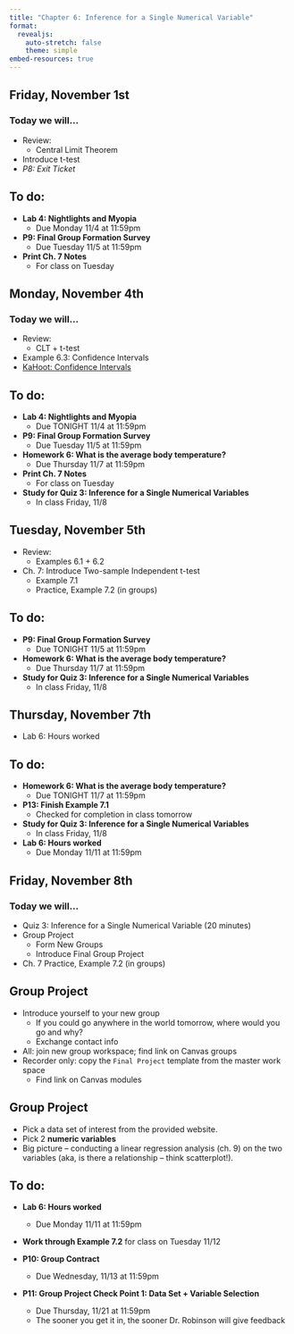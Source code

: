 ```yaml
---
title: "Chapter 6: Inference for a Single Numerical Variable"
format: 
  revealjs:
    auto-stretch: false
    theme: simple
embed-resources: true
---
```


## Friday, November 1st
### Today we will...

+ Review:
  + Central Limit Theorem
+ Introduce t-test
+ *P8: Exit Ticket*
  
## To do:
  
+ **Lab 4: Nightlights and Myopia**
  + Due Monday 11/4 at 11:59pm

+ **P9: Final Group Formation Survey**
  + Due Tuesday 11/5 at 11:59pm

+ **Print Ch. 7 Notes**
  + For class on Tuesday

## Monday, November 4th
### Today we will...

+ Review:
  + CLT + t-test
+ Example 6.3: Confidence Intervals
+ [KaHoot: Confidence Intervals](https://create.kahoot.it/share/cal-poly-stat-218-confidence-intervals/de7fa693-2b3d-468f-89bb-f0f29412a67e)

## To do:
  
+ **Lab 4: Nightlights and Myopia**
  + Due TONIGHT 11/4 at 11:59pm

+ **P9: Final Group Formation Survey**
  + Due Tuesday 11/5 at 11:59pm
  
+ **Homework 6: What is the average body temperature?**
  + Due Thursday 11/7 at 11:59pm
  
+ **Print Ch. 7 Notes**
  + For class on Tuesday

+ **Study for Quiz 3: Inference for a Single Numerical Variables**
  + In class Friday, 11/8
  
## Tuesday, November 5th

+ Review:
  + Examples 6.1 + 6.2
+ Ch. 7: Introduce Two-sample Independent t-test
  + Example 7.1
  + Practice, Example 7.2 (in groups)

## To do:
  
+ **P9: Final Group Formation Survey**
  + Due TONIGHT 11/5 at 11:59pm
  
+ **Homework 6: What is the average body temperature?**
  + Due Thursday 11/7 at 11:59pm
  
+ **Study for Quiz 3: Inference for a Single Numerical Variables**
  + In class Friday, 11/8
  
## Thursday, November 7th

+ Lab 6: Hours worked

## To do:
  
+ **Homework 6: What is the average body temperature?**
  + Due TONIGHT 11/7 at 11:59pm
  
+ **P13: Finish Example 7.1**
  + Checked for completion in class tomorrow
  
+ **Study for Quiz 3: Inference for a Single Numerical Variables**
  + In class Friday, 11/8
  
+ **Lab 6: Hours worked**
  + Due Monday 11/11 at 11:59pm
  
## Friday, November 8th
### Today we will...

+ Quiz 3: Inference for a Single Numerical Variable (20 minutes)
+ Group Project
  + Form New Groups
  + Introduce Final Group Project
+ Ch. 7 Practice, Example 7.2 (in groups)

## Group Project

+ Introduce yourself to your new group
  + If you could go anywhere in the world tomorrow, where would you go and why?
  + Exchange contact info
+ All: join new group workspace; find link on Canvas groups
+ Recorder only: copy the `Final Project` template from the master work space
  + Find link on Canvas modules
  
## Group Project

+ Pick a data set of interest from the provided website.
+ Pick 2 **numeric variables**
+ Big picture -- conducting a linear regression analysis (ch. 9) on the two variables (aka, is there a relationship -- think scatterplot!).

## To do:
  
+ **Lab 6: Hours worked**
  + Due Monday 11/11 at 11:59pm

+ **Work through Example 7.2** for class on Tuesday 11/12
  
+ **P10: Group Contract**
  + Due Wednesday, 11/13 at 11:59pm
  
+ **P11: Group Project Check Point 1: Data Set + Variable Selection**
  + Due Thursday, 11/21 at 11:59pm
  + The sooner you get it in, the sooner Dr. Robinson will give feedback


  
